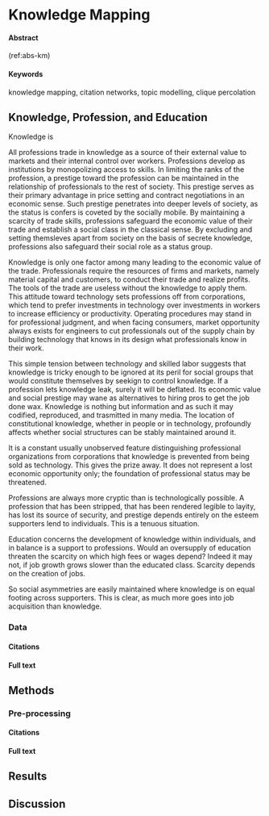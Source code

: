 # Knowledge Mapping {#knowledge-mapping}

#### Abstract {-}

(ref:abs-km)

#### Keywords {-}

knowledge mapping, citation networks, topic modelling, clique percolation

## Knowledge, Profession, and Education {#km-act1}

Knowledge is 

All professions trade in knowledge as a source of their external value to markets and their internal control over workers. Professions develop as institutions by monopolizing access to skills. In limiting the ranks of the profession, a prestige toward the profession can be maintained in the relationship of professionals to the rest of society. This prestige serves as their primary advantage in price setting and contract negotiations in an economic sense. Such prestige penetrates into deeper levels of society, as the status is confers is coveted by the socially mobile. By maintaining a scarcity of trade skills, professions safeguard the economic value of their trade and establish a social class in the classical sense. By excluding and setting themsleves apart from society on the basis of secrete knowledge, professions also safeguard their social role as a status group.

Knowledge is only one factor among many leading to the economic value of the trade. Professionals require the resources of firms and markets, namely material capital and customers, to conduct their trade and realize profits. The tools of the trade are useless without the knowledge to apply them. This attitude toward technology sets professions off from corporations, which tend to prefer investments in technology over investments in workers to increase efficiency or productivity. Operating procedures may stand in for professional judgment, and when facing consumers, market opportunity always exists for engineers to cut professionals out of the supply chain by building technology that knows in its design what professionals know in their work.

This simple tension between technology and skilled labor suggests that knowledge is tricky enough to be ignored at its peril for social groups that would constitute themselves by seekign to control knowledge. If a profession lets knowledge leak, surely it will be deflated. Its economic value and social prestige may wane as alternatives to hiring pros to get the job done wax. Knowledge is nothing but information and as such it may codified, reproduced, and trasmitted in many media. The location of constitutional knowledge, whether in people or in technology, profoundly affects whether social structures can be stably maintained around it.

It is a constant usually unobserved feature distinguishing professional organizations from corporations that knowledge is prevented from being sold as technology. This gives the prize away. It does not represent a lost economic opportunity only; the foundation of professional status may be threatened.

Professions are always more cryptic than is technologically possible. A profession that has been stripped, that has been rendered legible to layity, has lost its source of security, and prestige depends entirely on the esteem supporters lend to individuals. This is a tenuous situation.

Education concerns the development of knowledge within individuals, and in balance is a support to professions. Would an oversupply of education threaten the scarcity on which high fees or wages depend? Indeed it may not, if job growth grows slower than the educated class. Scarcity depends on the creation of jobs.

So social asymmetries are easily maintained where knowledge is on equal footing across supporters. This is clear, as much more goes into job acquisition than knowledge. 


### Data {#km-dq}

#### Citations {#km-dq-c}

#### Full text {#km-dq-ft}

## Methods {#km-act2}

### Pre-processing {#km-dd}

#### Citations {#km-dd-c}

#### Full text {#km-dd-ft}

## Results {#km-db}

## Discussion {#act3}

